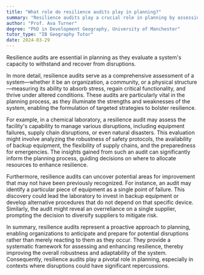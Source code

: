 ```yaml
---
title: "What role do resilience audits play in planning?"
summary: "Resilience audits play a crucial role in planning by assessing the ability of a system to withstand and recover from disruptions."
author: "Prof. Ava Turner"
degree: "PhD in Development Geography, University of Manchester"
tutor_type: "IB Geography Tutor"
date: 2024-03-29
---
```


Resilience audits are essential in planning as they evaluate a system's capacity to withstand and recover from disruptions.

In more detail, resilience audits serve as a comprehensive assessment of a system—whether it be an organization, a community, or a physical structure—measuring its ability to absorb stress, regain critical functionality, and thrive under altered conditions. These audits are particularly vital in the planning process, as they illuminate the strengths and weaknesses of the system, enabling the formulation of targeted strategies to bolster resilience.

For example, in a chemical laboratory, a resilience audit may assess the facility's capability to manage various disruptions, including equipment failures, supply chain disruptions, or even natural disasters. This evaluation might involve analyzing the robustness of safety protocols, the availability of backup equipment, the flexibility of supply chains, and the preparedness for emergencies. The insights gained from such an audit can significantly inform the planning process, guiding decisions on where to allocate resources to enhance resilience.

Furthermore, resilience audits can uncover potential areas for improvement that may not have been previously recognized. For instance, an audit may identify a particular piece of equipment as a single point of failure. This discovery could lead the laboratory to invest in backup equipment or develop alternative procedures that do not depend on that specific device. Similarly, the audit might reveal an overreliance on a single supplier, prompting the decision to diversify suppliers to mitigate risk.

In summary, resilience audits represent a proactive approach to planning, enabling organizations to anticipate and prepare for potential disruptions rather than merely reacting to them as they occur. They provide a systematic framework for assessing and enhancing resilience, thereby improving the overall robustness and adaptability of the system. Consequently, resilience audits play a pivotal role in planning, especially in contexts where disruptions could have significant repercussions.
    